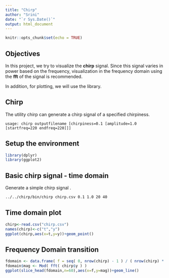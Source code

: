 ```yaml
---
title: "Chirp"
author: "Srini"
date: "`r Sys.Date()`"
output: html_document
---
```


```r
knitr::opts_chunk$set(echo = TRUE)
```

## Objectives

In this project, we try to visualize the **chirp** signal. Since this signal
varies in power based on the frequency, visualization in the frequency domain using 
the **fft** of the signal is recommended. 

In addition, for plotting, we will use the \textbf{ggplot2} library.

## Chirp

The utility chirp can generate a chirp signal of a specified chirpiness.

```
usage: chirp outputfilename [chirpiness=0.1 [amplitude=1.0 [startfreq=220 endfreq=220]]]
```


## Setup the environment
```r
library(dplyr)
library(ggplot2)
```
\newpage

## Basic chirp signal - time domain

Generate a simple chirp signal .

```bash
../../chirp/bin/chirp chirp.csv 0.1 1.0 20 40
```

## Time domain plot

```r
chirp<-read.csv("chirp.csv")
names(chirp)<-c("t","y")
ggplot(chirp,aes(x=t,y=y))+geom_point()
```

\newpage 

## Frequency Domain transition

```r
fdomain <- data.frame( f = seq( 0, nrow(chirp) - 1 ) / ( nrow(chirp) * diff( chirp$t[ 1:2 ] ) ) )
fdomain$mag <- Mod( fft( chirp$y ) )
ggplot(slice_head(fdomain,n=60),aes(x=f,y=mag))+geom_line()
```


